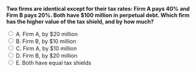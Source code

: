 ::: {.question-block}

<form onsubmit="event.preventDefault(); checkAnswer('module8_mcq_q82')" data-correct-answer="A">
<strong style="display: block;">Two firms are identical except for their tax rates: Firm A pays 40% and Firm B pays 20%. Both have $100 million in perpetual debt. Which firm has the higher value of the tax shield, and by how much?</strong>

<label><input type="radio" name="module8_mcq_q82" value="A"> A. Firm A, by $20 million</label><br>
<label><input type="radio" name="module8_mcq_q82" value="B"> B. Firm B, by $10 million</label><br>
<label><input type="radio" name="module8_mcq_q82" value="C"> C. Firm A, by $10 million</label><br>
<label><input type="radio" name="module8_mcq_q82" value="D"> D. Firm B, by $20 million</label><br>
<label><input type="radio" name="module8_mcq_q82" value="E"> E. Both have equal tax shields</label><br>
</form>

<div id="feedback-module8_mcq_q82" class="feedback" data-status="" style="display:none;">
✅ Correct: A.  
PV(Tax Shield) = T<sub>C</sub> × D.  
Firm A: 0.40 × 100 = 40 million  
Firm B: 0.20 × 100 = 20 million  
Difference = **$20 million**, so Firm A’s tax shield is higher.
</div>

:::
